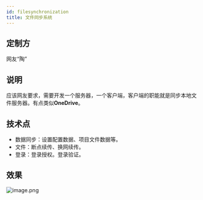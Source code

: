 ```yaml
---
id: filesynchronization
title: 文件同步系统
---
```


## 定制方
网友“陶”
## 说明
应该网友要求，需要开发一个服务器，一个客户端，客户端的职能就是同步本地文件服务器。有点类似**OneDrive**。

## 技术点

- 数据同步：设置配置数据、项目文件数据等。
- 文件：断点续传、换网续传。
- 登录：登录授权。登录验证。
## 效果
![image.png](../static/img/docs/filesynchronization-1.png)

